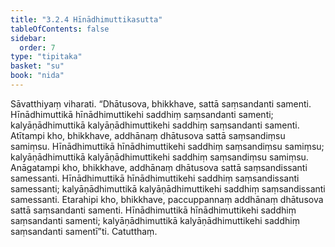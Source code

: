 ```yaml
---
title: "3.2.4 Hīnādhimuttikasutta"
tableOfContents: false
sidebar:
  order: 7
type: "tipitaka"
basket: "su"
book: "nida"
---
```



<DynamicBreadcrumb />

<Division number="98" book="nida" bookNo="12" page="368">

<Paragraph number="706" book="nida">
Sāvatthiyaṃ viharati. “Dhātusova, bhikkhave, sattā saṃsandanti samenti. Hīnādhimuttikā hīnādhimuttikehi saddhiṃ saṃsandanti samenti; kalyāṇādhimuttikā kalyāṇādhimuttikehi saddhiṃ saṃsandanti samenti.
</Paragraph>

<Paragraph number="707" book="nida">
Atītampi kho, bhikkhave, addhānaṃ dhātusova sattā saṃsandiṃsu samiṃsu. Hīnādhimuttikā hīnādhimuttikehi saddhiṃ saṃsandiṃsu samiṃsu; kalyāṇādhimuttikā kalyāṇādhimuttikehi saddhiṃ saṃsandiṃsu samiṃsu.
</Paragraph>

<Paragraph number="708" book="nida">
Anāgatampi kho, bhikkhave, addhānaṃ dhātusova sattā saṃsandissanti samessanti. Hīnādhimuttikā hīnādhimuttikehi saddhiṃ saṃsandissanti samessanti; kalyāṇādhimuttikā kalyāṇādhimuttikehi saddhiṃ saṃsandissanti samessanti.
</Paragraph>

<Paragraph number="709" book="nida">
Etarahipi kho, bhikkhave, paccuppannaṃ addhānaṃ dhātusova sattā saṃsandanti samenti. Hīnādhimuttikā hīnādhimuttikehi saddhiṃ saṃsandanti samenti; kalyāṇādhimuttikā kalyāṇādhimuttikehi saddhiṃ saṃsandanti samentī”ti.

</Paragraph>
</Division>

<Paragraph number="710" type="center" book="nida">
Catutthaṃ.
</Paragraph>